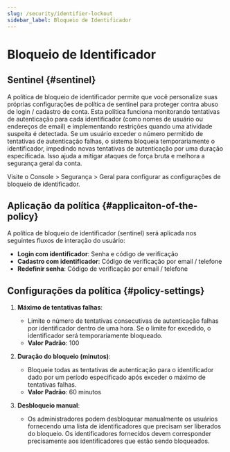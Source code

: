 ```yaml
---
slug: /security/identifier-lockout
sidebar_label: Bloqueio de Identificador
---
```


# Bloqueio de Identificador

## Sentinel \{#sentinel}

A política de bloqueio de identificador permite que você personalize suas próprias configurações de política de sentinel para proteger contra abuso de login / cadastro de conta. Esta política funciona monitorando tentativas de autenticação para cada identificador (como nomes de usuário ou endereços de email) e implementando restrições quando uma atividade suspeita é detectada. Se um usuário exceder o número permitido de tentativas de autenticação falhas, o sistema bloqueia temporariamente o identificador, impedindo novas tentativas de autenticação por uma duração especificada. Isso ajuda a mitigar ataques de força bruta e melhora a segurança geral da conta.

Visite o <CloudLink to="/security/general"> Console > Segurança > Geral</CloudLink> para configurar as configurações de bloqueio de identificador.

## Aplicação da política \{#applicaiton-of-the-policy}

A política de bloqueio de identificador (sentinel) será aplicada nos seguintes fluxos de interação do usuário:

- **Login com identificador**: Senha e código de verificação
- **Cadastro com identificador**: Código de verificação por email / telefone
- **Redefinir senha**: Código de verificação por email / telefone

## Configurações da política \{#policy-settings}

1. **Máximo de tentativas falhas**:

   - Limite o número de tentativas consecutivas de autenticação falhas por identificador dentro de uma hora. Se o limite for excedido, o identificador será temporariamente bloqueado.
   - **Valor Padrão**: 100

2. **Duração do bloqueio (minutos)**:

   - Bloqueie todas as tentativas de autenticação para o identificador dado por um período especificado após exceder o máximo de tentativas falhas.
   - **Valor Padrão**: 60 minutos

3. **Desbloqueio manual**:
   - Os administradores podem desbloquear manualmente os usuários fornecendo uma lista de identificadores que precisam ser liberados do bloqueio. Os identificadores fornecidos devem corresponder precisamente aos identificadores que estão sendo bloqueados.
